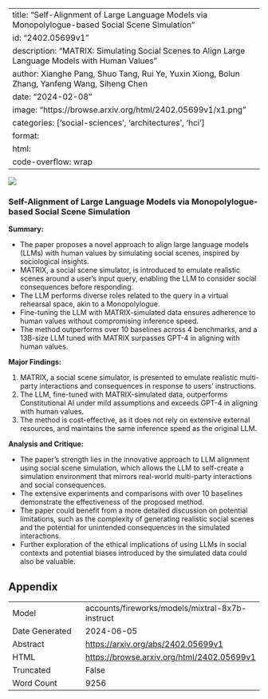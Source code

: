 
---
title: "Self-Alignment of Large Language Models via Monopolylogue-based Social Scene Simulation"
id: "2402.05699v1"
description: "MATRIX: Simulating Social Scenes to Align Large Language Models with Human Values"
author: Xianghe Pang, Shuo Tang, Rui Ye, Yuxin Xiong, Bolun Zhang, Yanfeng Wang, Siheng Chen
date: "2024-02-08"
image: "https://browse.arxiv.org/html/2402.05699v1/x1.png"
categories: ['social-sciences', 'architectures', 'hci']
format:
  html:
    code-overflow: wrap
---

![](https://browse.arxiv.org/html/2402.05699v1/x1.png)

### Self-Alignment of Large Language Models via Monopolylogue-based Social Scene Simulation

**Summary:**

- The paper proposes a novel approach to align large language models (LLMs) with human values by simulating social scenes, inspired by sociological insights.
- MATRIX, a social scene simulator, is introduced to emulate realistic scenes around a user's input query, enabling the LLM to consider social consequences before responding.
- The LLM performs diverse roles related to the query in a virtual rehearsal space, akin to a Monopolylogue.
- Fine-tuning the LLM with MATRIX-simulated data ensures adherence to human values without compromising inference speed.
- The method outperforms over 10 baselines across 4 benchmarks, and a 13B-size LLM tuned with MATRIX surpasses GPT-4 in aligning with human values.

**Major Findings:**

1. MATRIX, a social scene simulator, is presented to emulate realistic multi-party interactions and consequences in response to users' instructions.
2. The LLM, fine-tuned with MATRIX-simulated data, outperforms Constitutional AI under mild assumptions and exceeds GPT-4 in aligning with human values.
3. The method is cost-effective, as it does not rely on extensive external resources, and maintains the same inference speed as the original LLM.

**Analysis and Critique:**

- The paper's strength lies in the innovative approach to LLM alignment using social scene simulation, which allows the LLM to self-create a simulation environment that mirrors real-world multi-party interactions and social consequences.
- The extensive experiments and comparisons with over 10 baselines demonstrate the effectiveness of the proposed method.
- The paper could benefit from a more detailed discussion on potential limitations, such as the complexity of generating realistic social scenes and the potential for unintended consequences in the simulated interactions.
- Further exploration of the ethical implications of using LLMs in social contexts and potential biases introduced by the simulated data could also be valuable.

## Appendix

|          |          |
|----------|----------|
| Model     | accounts/fireworks/models/mixtral-8x7b-instruct       |
| Date Generated     | 2024-06-05       |
| Abstract | [https://arxiv.org/abs/2402.05699v1](https://arxiv.org/abs/2402.05699v1)        |
| HTML     | [https://browse.arxiv.org/html/2402.05699v1](https://browse.arxiv.org/html/2402.05699v1)       |
| Truncated       | False       |
| Word Count       | 9256       |